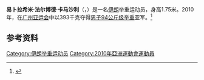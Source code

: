 {{MedalTableTop}}
{{MedalSport | 男子[[举重|举重]]}}
{{MedalCountry | {{IRI}}}}
{{MedalCompetition|[[亚运会|亚运会]]}}
{{MedalSilver|[[2010年亚洲运动会|2010年广州]]|[[2010年亚洲运动会举重比赛_-_男子94公斤级|94公斤级]]}}
{{MedalBottom}}
'''易卜拉希米·法尔博德·卡马沙利'''（{{lang-fa|اصغر ابراهیمی}}，{{bd|1982年|4月1日||}}）是一名[[伊朗|伊朗]]举重运动员，身高1.75米。2010年，在[[广州亚运会|广州亚运会]]中以393千克夺得[[2010年亚洲运动会举重比赛_-_男子94公斤级|男子94公斤级举重]]亚军。<ref>{{cite web|url=http://www.gz2010.cn/info/CHN_CHN/ZB/ZBB101A_WL@@@@@@@@@@@@@@@CHN_number=224489.html | language=zh-hans | title=易卜拉希米·法尔博德·卡马沙利 - 简历  |publisher=2010年广州亚运会官方网站 |accessdate=2011-08-31 }}</ref>
==参考资料==
<references />

[[Category:伊朗举重运动员|Category:伊朗举重运动员]]
[[Category:2010年亞洲運動會運動員|Category:2010年亞洲運動會運動員]]